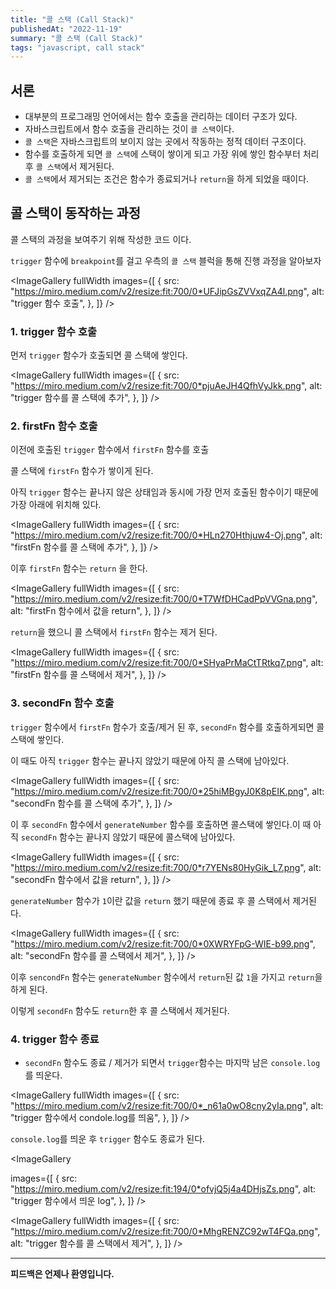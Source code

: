 ```yaml
---
title: "콜 스택 (Call Stack)"
publishedAt: "2022-11-19"
summary: "콜 스택 (Call Stack)"
tags: "javascript, call stack"
---
```


## 서론

- 대부분의 프로그래밍 언어에서는 함수 호출을 관리하는 데이터 구조가 있다.
- 자바스크립트에서 함수 호출을 관리하는 것이 `콜 스택`이다.
- `콜 스택`은 자바스크립트의 보이지 않는 곳에서 작동하는 정적 데이터 구조이다.
- 함수를 호출하게 되면 `콜 스택`에 스택이 쌓이게 되고 가장 위에 쌓인 함수부터 처리 후 `콜 스택`에서 제거된다.
- `콜 스택`에서 제거되는 조건은 함수가 종료되거나 `return`을 하게 되었을 때이다.

## 콜 스택이 동작하는 과정

콜 스택의 과정을 보여주기 위해 작성한 코드 이다.

`trigger` 함수에 `breakpoint`를 걸고 우측의 `콜 스택` 블럭을 통해 진행 과정을 알아보자

<ImageGallery
  fullWidth
  images={[
    {
      src: "https://miro.medium.com/v2/resize:fit:700/0*UFJipGsZVVxqZA4l.png",
      alt: "trigger 함수 호출",
    },
  ]}
/>

### 1. trigger 함수 호출

먼저 `trigger` 함수가 호출되면 콜 스택에 쌓인다.

<ImageGallery
  fullWidth
  images={[
    {
      src: "https://miro.medium.com/v2/resize:fit:700/0*pjuAeJH4QfhVyJkk.png",
      alt: "trigger 함수를 콜 스택에 추가",
    },
  ]}
/>

### 2. firstFn 함수 호출

이전에 호출된 `trigger` 함수에서 `firstFn` 함수를 호출

콜 스택에 `firstFn` 함수가 쌓이게 된다.

아직 `trigger` 함수는 끝나지 않은 상태임과 동시에 가장 먼저 호출된 함수이기 때문에 가장 아래에 위치해 있다.

<ImageGallery
  fullWidth
  images={[
    {
      src: "https://miro.medium.com/v2/resize:fit:700/0*HLn270Hthjuw4-Oj.png",
      alt: "firstFn 함수를 콜 스택에 추가",
    },
  ]}
/>

이후 `firstFn` 함수는 `return` 을 한다.

<ImageGallery
  fullWidth
  images={[
    {
      src: "https://miro.medium.com/v2/resize:fit:700/0*T7WfDHCadPpVVGna.png",
      alt: "firstFn 함수에서 값을 return",
    },
  ]}
/>

`return`을 했으니 콜 스택에서 `firstFn` 함수는 제거 된다.

<ImageGallery
  fullWidth
  images={[
    {
      src: "https://miro.medium.com/v2/resize:fit:700/0*SHyaPrMaCtTRtkq7.png",
      alt: "firstFn 함수를 콜 스택에서 제거",
    },
  ]}
/>

### 3. secondFn 함수 호출

`trigger` 함수에서 `firstFn` 함수가 호출/제거 된 후, `secondFn` 함수를 호출하게되면 콜 스택에 쌓인다.

이 때도 아직 `trigger` 함수는 끝나지 않았기 때문에 아직 콜 스택에 남아있다.

<ImageGallery
  fullWidth
  images={[
    {
      src: "https://miro.medium.com/v2/resize:fit:700/0*25hiMBgyJ0K8pEIK.png",
      alt: "secondFn 함수를 콜 스택에 추가",
    },
  ]}
/>

이 후 `secondFn` 함수에서 `generateNumber` 함수를 호출하면 콜스택에 쌓인다.이 때 아직 `secondFn` 함수는 끝나지 않았기 때문에 콜스택에 남아있다.

<ImageGallery
  fullWidth
  images={[
    {
      src: "https://miro.medium.com/v2/resize:fit:700/0*r7YENs80HyGik_L7.png",
      alt: "secondFn 함수에서 값을 return",
    },
  ]}
/>

`generateNumber` 함수가 `1`이란 값을 `return` 했기 때문에 종료 후 콜 스택에서 제거된다.

<ImageGallery
  fullWidth
  images={[
    {
      src: "https://miro.medium.com/v2/resize:fit:700/0*0XWRYFpG-WIE-b99.png",
      alt: "secondFn 함수를 콜 스택에서 제거",
    },
  ]}
/>

이후 `sencondFn` 함수는 `generateNumber` 함수에서 `return`된 값 `1`을 가지고 `return`을 하게 된다.

이렇게 `secondFn` 함수도 `return`한 후 콜 스택에서 제거된다.

### 4. trigger 함수 종료

- `secondFn` 함수도 종료 / 제거가 되면서 `trigger`함수는 마지막 남은 `console.log`를 띄운다.

<ImageGallery
  fullWidth
  images={[
    {
      src: "https://miro.medium.com/v2/resize:fit:700/0*_n61a0wO8cny2yIa.png",
      alt: "trigger 함수에서 condole.log를 띄움",
    },
  ]}
/>

`console.log`를 띄운 후 `trigger` 함수도 종료가 된다.

<ImageGallery

images={[
{
src: "https://miro.medium.com/v2/resize:fit:194/0*ofvjQ5j4a4DHjsZs.png",
alt: "trigger 함수에서 띄운 log",
},
]}
/>

<ImageGallery
  fullWidth
  images={[
    {
      src: "https://miro.medium.com/v2/resize:fit:700/0*MhgRENZC92wT4FQa.png",
      alt: "trigger 함수를 콜 스택에서 제거",
    },
  ]}
/>

---

**피드백은 언제나 환영입니다.**
